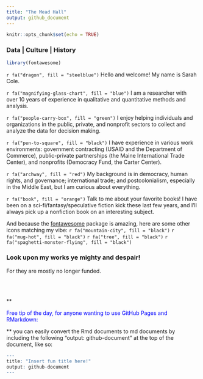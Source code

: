 ```yaml
---
title: "The Mead Hall"
output: github_document
---
```


```r
knitr::opts_chunk$set(echo = TRUE)
```


### Data | Culture | History

```r
library(fontawesome)

```

`r fa("dragon", fill = "steelblue")` Hello and welcome! My name is Sarah Cole.

`r fa("magnifying-glass-chart", fill = "blue")` I am a researcher with over 10 years of experience in qualitative and quantitative methods and analysis.

`r fa("people-carry-box", fill = "green")` I enjoy helping individuals and organizations in the public, private, and nonprofit sectors to collect and analyze the data for decision making.

`r fa("pen-to-square", fill = "black")` I have experience in various work environments: government contracting (USAID and the Department of Commerce), public-private partnerships (the Maine International Trade Center), and nonprofits (Democracy Fund, the Carter Center).

`r fa("archway", fill = "red")` My background is in democracy, human rights, and governance; international trade; and postcolonialism, especially in the Middle East, but I am curious about everything.

`r fa("book", fill = "orange")` Talk to me about your favorite books! I have been on a sci-fi/fantasy/speculative fiction kick these last few years, and I'll always pick up a nonfiction book on an interesting subject.

And because the [fontawesome](https://rstudio.github.io/fontawesome/articles/icon-reference.html) package is amazing, here are some other icons matching my vibe:
`r fa("mountain-city", fill = "black")` `r fa("mug-hot", fill = "black")` `r fa("tree", fill = "black")` `r fa("spaghetti-monster-flying", fill = "black")`


### Look upon my works ye mighty and despair!

For they are mostly no longer funded.

<br>
<br>

**<p style="color:blue">Free tip of the day, for anyone wanting to use GitHub Pages and RMarkdown:</p>** you can easily convert the Rmd documents to md documents by including the following "output: github-document" at the top of the document, like so:

```r
---
title: "Insert fun title here!"
output: github-document
---
  
```
